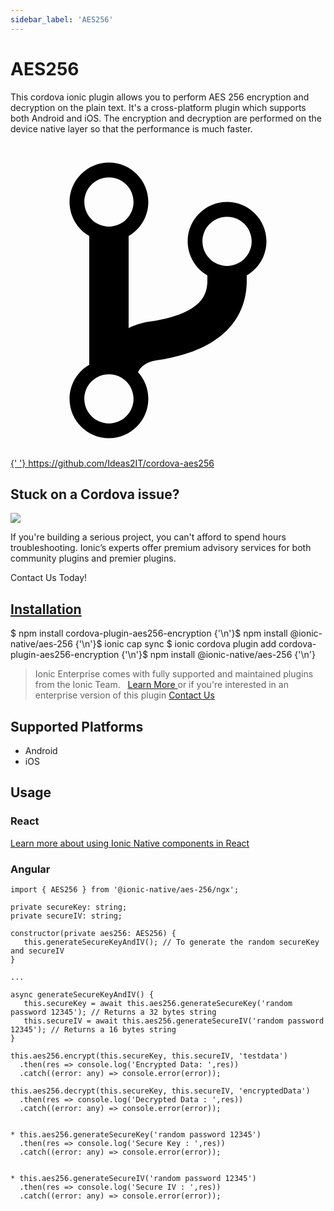 ```yaml
---
sidebar_label: 'AES256'
---
```



# AES256

This cordova ionic plugin allows you to perform AES 256 encryption and decryption on the plain text.
It's a cross-platform plugin which supports both Android and iOS.
The encryption and decryption are performed on the device native layer so that the performance is much faster.

<p>
  <a href="https://github.com/Ideas2IT/cordova-aes256" target="_blank" rel="noopener" className="git-link">
    <svg viewBox="0 0 512 512">
      <path d="M416 160c0-35.3-28.7-64-64-64s-64 28.7-64 64c0 23.7 12.9 44.3 32 55.4v8.6c0 19.9-7.8 33.7-25.3 44.9-15.4 9.8-38.1 17.1-67.5 21.5-14 2.1-25.7 6-35.2 10.7V151.4c19.1-11.1 32-31.7 32-55.4 0-35.3-28.7-64-64-64S96 60.7 96 96c0 23.7 12.9 44.3 32 55.4v209.2c-19.1 11.1-32 31.7-32 55.4 0 35.3 28.7 64 64 64s64-28.7 64-64c0-16.6-6.3-31.7-16.7-43.1 1.9-4.9 9.7-16.3 29.4-19.3 38.8-5.8 68.9-15.9 92.3-30.8 36-22.8 55-57 55-98.8v-8.6c19.1-11.1 32-31.7 32-55.4zM160 56c22.1 0 40 17.9 40 40s-17.9 40-40 40-40-17.9-40-40 17.9-40 40-40zm0 400c-22.1 0-40-17.9-40-40s17.9-40 40-40 40 17.9 40 40-17.9 40-40 40zm192-256c-22.1 0-40-17.9-40-40s17.9-40 40-40 40 17.9 40 40-17.9 40-40 40z"></path>
    </svg>{' '}
    https://github.com/Ideas2IT/cordova-aes256
  </a>
</p>

<h2>Stuck on a Cordova issue?</h2>
<DocsCard
  className="cordova-ee-card"
  header="Don't waste precious time on plugin issues."
  href="https://ionicframework.com/sales?product_of_interest=Ionic%20Native"
>
  <div>
    <img src={require('./_assets/img/native-cordova-bot.png').default} class="cordova-ee-img" />
    <p>
      If you're building a serious project, you can't afford to spend hours troubleshooting. Ionic’s experts offer
      premium advisory services for both community plugins and premier plugins.
    </p>
    <DocsButton className="native-ee-detail">Contact Us Today!</DocsButton>
  </div>
</DocsCard>

<h2 id="installation">
  <a href="#installation">Installation</a>
</h2>
<Tabs
  groupId="runtime"
  defaultValue="Capacitor"
  values={[
    { value: 'Capacitor', label: 'Capacitor' },
    { value: 'Cordova', label: 'Cordova' },
    { value: 'Enterprise', label: 'Enterprise' },
  ]}
>
  <TabItem value="Capacitor">
    <CodeBlock className="language-shell">
      $ npm install cordova-plugin-aes256-encryption {'\n'}$ npm install @ionic-native/aes-256 {'\n'}$ ionic cap sync
    </CodeBlock>
  </TabItem>
  <TabItem value="Cordova">
    <CodeBlock className="language-shell">
      $ ionic cordova plugin add cordova-plugin-aes256-encryption {'\n'}$ npm install @ionic-native/aes-256 {'\n'}
    </CodeBlock>
  </TabItem>
  <TabItem value="Enterprise">
    <blockquote>
      Ionic Enterprise comes with fully supported and maintained plugins from the Ionic Team. &nbsp;
      <a class="btn" href="https://ionic.io/docs/premier-plugins">
        Learn More
      </a> or if you're interested in an enterprise version of this plugin <a
        class="btn"
        href="https://ionicframework.com/sales?product_of_interest=Ionic%20Enterprise%20Engine"
      >
        Contact Us
      </a>
    </blockquote>
  </TabItem>
</Tabs>

## Supported Platforms

- Android
- iOS

## Usage

### React

[Learn more about using Ionic Native components in React](../native-community.mdx#react)

### Angular

```tsx
import { AES256 } from '@ionic-native/aes-256/ngx';

private secureKey: string;
private secureIV: string;

constructor(private aes256: AES256) {
   this.generateSecureKeyAndIV(); // To generate the random secureKey and secureIV
}

...

async generateSecureKeyAndIV() {
   this.secureKey = await this.aes256.generateSecureKey('random password 12345'); // Returns a 32 bytes string
   this.secureIV = await this.aes256.generateSecureIV('random password 12345'); // Returns a 16 bytes string
}

this.aes256.encrypt(this.secureKey, this.secureIV, 'testdata')
  .then(res => console.log('Encrypted Data: ',res))
  .catch((error: any) => console.error(error));

this.aes256.decrypt(this.secureKey, this.secureIV, 'encryptedData')
  .then(res => console.log('Decrypted Data : ',res))
  .catch((error: any) => console.error(error));


* this.aes256.generateSecureKey('random password 12345')
  .then(res => console.log('Secure Key : ',res))
  .catch((error: any) => console.error(error));


* this.aes256.generateSecureIV('random password 12345')
  .then(res => console.log('Secure IV : ',res))
  .catch((error: any) => console.error(error));

```
